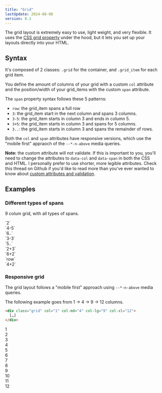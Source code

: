 ```yaml
---
title: "Grid"
lastUpdate: 2024-08-08
version: 0.1
---
```


The grid layout is extremely easy to use, light weight, and very flexible. It uses the [CSS grid property](https://developer.mozilla.org/en-US/docs/Web/CSS/grid) under the hood, but it lets you set up your layouts directly into your HTML.

## Syntax

It's composed of 2 classes: `.grid` for the container, and `.grid_item` for each grid item.

You define the amount of columns of your grid with a custom `col` attribute and the position/width of your grid_items with the custom `span` attribute.

The `span` property syntax follows these 5 patterns:

- `row`: the grid_item spans a full row
- `3`: the grid_item start in the next column and spans 3 columns.
- `3-5`: the grid_item starts in column 3 and ends in column 5.
- `3+5`: the grid_item starts in column 3 and spans for 5 columns.
- `3..`: the grid_item starts in column 3 and spans the remainder of rows.

Both the `col` and `span` attributes have responsive versions, which use the "mobile first" appraoch of the `--*-n-above` media queries.

**Note:** the custom attribute will not validate. If this is important to you, you'll need to change the attributes to `data-col` and `data-span` in both the CSS and HTML. I personally prefer to use shorter, more legible attributes. Check this thread on Github if you'd like to read more than you've ever wanted to know about [custom attributes and validation](https://github.com/whatwg/html/issues/2271).

## Examples

### Different types of spans

9 colum grid, with all types of spans.

<div class="grid docs_grid" col="9">
  <div class="grid_item" span="2">`2`</div>
  <div class="grid_item" span="4-5">`4-5`</div>
  <div class="grid_item" span="6..">`6..`</div>
  <div class="grid_item" span="3-3">`3-3`</div>
  <div class="grid_item" span="5..">`5..`</div>
  <div class="grid_item" span="2+3">`2+3`</div>
  <div class="grid_item" span="6+2">`6+2`</div>
  <div class="grid_item" span="row">`row`</div>
  <div class="grid_item" span="4+2">`4+2`</div>
</div>

### Responsive grid

The grid layout follows a "mobile first" approach using `--*-n-above` media queries.

The following example goes from  1 → 4 → 9 → 12 columns.

```html
<div class="grid" col="1" col-md="4" col-lg="9" col-xl="12">
  […]
</div>
```

<div class="grid docs_grid" col="1" col-md="4" col-lg="9" col-xl="12">
  <div class="grid_item">1</div>
  <div class="grid_item">2</div>
  <div class="grid_item">3</div>
  <div class="grid_item">4</div>
  <div class="grid_item">5</div>
  <div class="grid_item">6</div>
  <div class="grid_item">7</div>
  <div class="grid_item">8</div>
  <div class="grid_item">9</div>
  <div class="grid_item">10</div>
  <div class="grid_item">11</div>
  <div class="grid_item">12</div>
</div>

